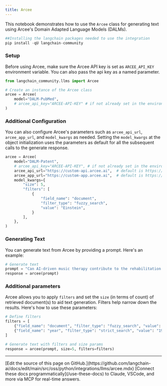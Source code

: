 ```yaml
---
title: Arcee
---
```


This notebook demonstrates how to use the `Arcee` class for generating text using Arcee's Domain Adapted Language Models (DALMs).

```python
##Installing the langchain packages needed to use the integration
pip install -qU langchain-community
```

### Setup

Before using Arcee, make sure the Arcee API key is set as `ARCEE_API_KEY` environment variable. You can also pass the api key as a named parameter.

```python
from langchain_community.llms import Arcee

# Create an instance of the Arcee class
arcee = Arcee(
    model="DALM-PubMed",
    # arcee_api_key="ARCEE-API-KEY" # if not already set in the environment
)
```

### Additional Configuration

You can also configure Arcee's parameters such as `arcee_api_url`, `arcee_app_url`, and `model_kwargs` as needed.
Setting the `model_kwargs` at the object initialization uses the parameters as default for all the subsequent calls to the generate response.

```python
arcee = Arcee(
    model="DALM-Patent",
    # arcee_api_key="ARCEE-API-KEY", # if not already set in the environment
    arcee_api_url="https://custom-api.arcee.ai",  # default is https://api.arcee.ai
    arcee_app_url="https://custom-app.arcee.ai",  # default is https://app.arcee.ai
    model_kwargs={
        "size": 5,
        "filters": [
            {
                "field_name": "document",
                "filter_type": "fuzzy_search",
                "value": "Einstein",
            }
        ],
    },
)
```

### Generating Text

You can generate text from Arcee by providing a prompt. Here's an example:

```python
# Generate text
prompt = "Can AI-driven music therapy contribute to the rehabilitation of patients with disorders of consciousness?"
response = arcee(prompt)
```

### Additional parameters

Arcee allows you to apply `filters` and set the `size` (in terms of count) of retrieved document(s) to aid text generation. Filters help narrow down the results. Here's how to use these parameters:

```python
# Define filters
filters = [
    {"field_name": "document", "filter_type": "fuzzy_search", "value": "Einstein"},
    {"field_name": "year", "filter_type": "strict_search", "value": "1905"},
]

# Generate text with filters and size params
response = arcee(prompt, size=5, filters=filters)
```

---

<Callout icon="pen-to-square" iconType="regular">
    [Edit the source of this page on GitHub.](https://github.com/langchain-ai/docs/edit/main/src/oss/python/integrations/llms/arcee.mdx)
</Callout>
<Tip icon="terminal" iconType="regular">
    [Connect these docs programmatically](/use-these-docs) to Claude, VSCode, and more via MCP for    real-time answers.
</Tip>

